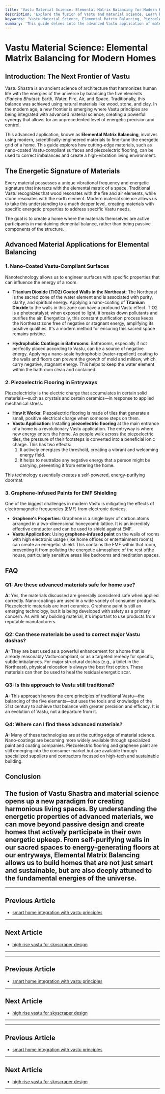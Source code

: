 ```yaml
---
title: 'Vastu Material Science: Elemental Matrix Balancing for Modern Homes'
description: 'Explore the fusion of Vastu and material science. Learn how advanced materials like nano-coated surfaces and piezoelectric flooring can balance the elemental matrix of your home for optimal energy and well-being.'
keywords: 'Vastu Material Science, Elemental Matrix Balancing, Piezoelectric Flooring, Nano-Coated Surfaces, Vastu for Modern Homes, Advanced Vastu, Material Energy, Titanium Dioxide Coating'
summary: 'This guide delves into the advanced Vastu application of material science for elemental matrix balancing. Discover how to use modern materials, such as nano-coated, Vastu-compliant surfaces and piezoelectric flooring, to correct energy imbalances and create a harmonious, high-vibration living environment.'
---
```


# Vastu Material Science: Elemental Matrix Balancing for Modern Homes

## Introduction: The Next Frontier of Vastu

Vastu Shastra is an ancient science of architecture that harmonizes human life with the energies of the universe by balancing the five elements (*Pancha Bhutas*): Earth, Water, Fire, Air, and Space. Traditionally, this balance was achieved using natural materials like wood, stone, and clay. In the modern age, a new frontier is emerging where Vastu principles are being integrated with advanced material science, creating a powerful synergy that allows for an unprecedented level of energetic precision and control.

This advanced application, known as **Elemental Matrix Balancing**, involves using modern, scientifically-engineered materials to fine-tune the energetic grid of a home. This guide explores how cutting-edge materials, such as nano-coated Vastu-compliant surfaces and piezoelectric flooring, can be used to correct imbalances and create a high-vibration living environment.

## The Energetic Signature of Materials

Every material possesses a unique vibrational frequency and energetic signature that interacts with the elemental matrix of a space. Traditional Vastu recognizes that wood resonates with the fire and air elements, while stone resonates with the earth element. Modern material science allows us to take this understanding to a much deeper level, creating materials with specific energetic properties to address specific Vastu needs.

The goal is to create a home where the materials themselves are active participants in maintaining elemental balance, rather than being passive components of the structure.

## Advanced Material Applications for Elemental Balancing

### 1. Nano-Coated Vastu-Compliant Surfaces

Nanotechnology allows us to engineer surfaces with specific properties that can influence the energy of a room.

-   **Titanium Dioxide (TiO2) Coated Walls in the Northeast**: The Northeast is the sacred zone of the water element and is associated with purity, clarity, and spiritual energy. Applying a nano-coating of **Titanium Dioxide** to the walls in this zone can have a profound Vastu effect. TiO2 is a photocatalyst; when exposed to light, it breaks down pollutants and purifies the air. Energetically, this constant purification process keeps the Northeast zone free of negative or stagnant energy, amplifying its positive qualities. It's a modern method for ensuring this sacred space remains pristine.

-   **Hydrophobic Coatings in Bathrooms**: Bathrooms, especially if not perfectly placed according to Vastu, can be a source of negative energy. Applying a nano-scale hydrophobic (water-repellent) coating to the walls and floors can prevent the growth of mold and mildew, which carry negative, stagnant energy. This helps to keep the water element within the bathroom clean and contained.

### 2. Piezoelectric Flooring in Entryways

Piezoelectricity is the electric charge that accumulates in certain solid materials—such as crystals and certain ceramics—in response to applied mechanical stress.

-   **How it Works**: Piezoelectric flooring is made of tiles that generate a small, positive electrical charge when someone steps on them.
-   **Vastu Application**: Installing **piezoelectric flooring** at the main entrance of a home is a revolutionary Vastu application. The entryway is where new energy enters the home. As people walk across the piezoelectric tiles, the pressure of their footsteps is converted into a beneficial ionic charge. This has two effects:
    1.  It actively energizes the threshold, creating a vibrant and welcoming energy field.
    2.  It helps to neutralize any negative energy that a person might be carrying, preventing it from entering the home.

This technology essentially creates a self-powered, energy-purifying doormat.

### 3. Graphene-Infused Paints for EMF Shielding

One of the biggest challenges in modern Vastu is mitigating the effects of electromagnetic frequencies (EMF) from electronic devices.

-   **Graphene's Properties**: Graphene is a single layer of carbon atoms arranged in a two-dimensional honeycomb lattice. It is an incredibly effective conductor and can be used to shield against EMF.
-   **Vastu Application**: Using **graphene-infused paint** on the walls of rooms with high electronic usage (like home offices or entertainment rooms) can create an energetic shield. This contains the EMF within that room, preventing it from polluting the energetic atmosphere of the rest ofthe house, particularly sensitive areas like bedrooms and meditation spaces.

## FAQ

### Q1: Are these advanced materials safe for home use?
**A:** Yes, the materials discussed are generally considered safe when applied correctly. Nano-coatings are used in a wide variety of consumer products. Piezoelectric materials are inert ceramics. Graphene paint is still an emerging technology, but it is being developed with safety as a primary concern. As with any building material, it's important to use products from reputable manufacturers.

### Q2: Can these materials be used to correct major Vastu doshas?
**A:** They are best used as a powerful enhancement for a home that is already reasonably Vastu-compliant, or as a targeted remedy for specific, subtle imbalances. For major structural doshas (e.g., a toilet in the Northeast), physical relocation is always the best first option. These materials can then be used to heal the residual energetic scar.

### Q3: Is this approach to Vastu still traditional?
**A:** This approach honors the core principles of traditional Vastu—the balancing of the five elements—but uses the tools and knowledge of the 21st century to achieve that balance with greater precision and efficacy. It is an evolution of Vastu, not a departure from it.

### Q4: Where can I find these advanced materials?
**A:** Many of these technologies are at the cutting edge of material science. Nano-coatings are becoming more widely available through specialized paint and coating companies. Piezoelectric flooring and graphene paint are still emerging into the consumer market but are available through specialized suppliers and contractors focused on high-tech and sustainable building.

## Conclusion

The fusion of Vastu Shastra and material science opens up a new paradigm for creating harmonious living spaces. By understanding the energetic properties of advanced materials, we can move beyond passive design and create homes that actively participate in their own energetic upkeep. From self-purifying walls in our sacred spaces to energy-generating floors at our entryways, Elemental Matrix Balancing allows us to build homes that are not just smart and sustainable, but are also deeply attuned to the fundamental energies of the universe.
---
---

## Previous Article
- [smart home integration with vastu principles](180916_smart_home_integration_with_vastu_principles.mdx)

---

## Next Article
- [high rise vastu for skyscraper design](180918_high_rise_vastu_for_skyscraper_design.mdx)

---
---

## Previous Article
- [smart home integration with vastu principles](180916_smart_home_integration_with_vastu_principles.mdx)

---

## Next Article
- [high rise vastu for skyscraper design](180918_high_rise_vastu_for_skyscraper_design.mdx)

---
---

## Previous Article
- [smart home integration with vastu principles](180916_smart_home_integration_with_vastu_principles.mdx)

---

## Next Article
- [high rise vastu for skyscraper design](180918_high_rise_vastu_for_skyscraper_design.mdx)

---
